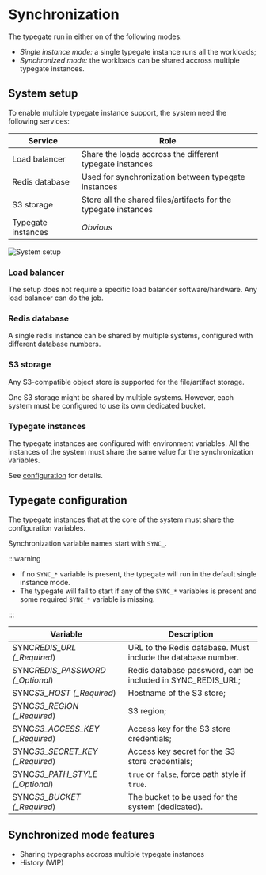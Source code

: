 # Synchronization

<!-- The workloads can be shared accross multiple typegate instances. -->
<!-- The shared data between instances are stored in -->
<!-- a Redis database and a s3-compatible object store. -->

The typegate run in either on of the following modes:

- _Single instance mode:_ a single typegate instance runs all the workloads;
- _Synchronized mode:_ the workloads can be shared accross multiple typegate instances.

## System setup

To enable multiple typegate instance support, the system need the following services:

| Service            | Role                                                            |
| ------------------ | --------------------------------------------------------------- |
| Load balancer      | Share the loads accross the different typegate instances        |
| Redis database     | Used for synchronization between typegate instances             |
| S3 storage         | Store all the shared files/artifacts for the typegate instances |
| Typegate instances | _Obvious_                                                       |

<!-- ![System setup](/images/system_setup.drawio.svg) -->

<img src="/images/system_setup.drawio.svg" alt="System setup" />

### Load balancer

The setup does not require a specific load balancer software/hardware. Any load balancer can do the job.

### Redis database

A single redis instance can be shared by multiple systems, configured with different database numbers.

### S3 storage

Any S3-compatible object store is supported for the file/artifact storage.

One S3 storage might be shared by multiple systems. However, each system must be configured to use its own dedicated bucket.

### Typegate instances

The typegate instances are configured with environment variables. All the instances of the system must share the same value for the synchronization variables.

See [configuration](#typegate-configuration) for details.

## Typegate configuration

The typegate instances that at the core of the system must share the configuration variables.

Synchronization variable names start with `SYNC_`.

:::warning

- If no `SYNC_*` variable is present, the typegate will run in the default single instance mode.
- The typegate will fail to start if any of the `SYNC_*` variables is present and some required `SYNC_*` variable is missing.

:::

| Variable                          | Description                                                  |
| --------------------------------- | ------------------------------------------------------------ |
| SYNC*REDIS_URL (\_Required*)      | URL to the Redis database. Must include the database number. |
| SYNC*REDIS_PASSWORD (\_Optional*) | Redis database password, can be included in SYNC_REDIS_URL;  |
| SYNC*S3_HOST (\_Required*)        | Hostname of the S3 store;                                    |
| SYNC*S3_REGION (\_Required*)      | S3 region;                                                   |
| SYNC*S3_ACCESS_KEY (\_Required*)  | Access key for the S3 store credentials;                     |
| SYNC*S3_SECRET_KEY (\_Required*)  | Access key secret for the S3 store credentials;              |
| SYNC*S3_PATH_STYLE (\_Optional*)  | `true` or `false`, force path style if `true`.               |
| SYNC*S3_BUCKET (\_Required*)      | The bucket to be used for the system (dedicated).            |

## Synchronized mode features

- Sharing typegraphs accross multiple typegate instances
- History (WIP)
